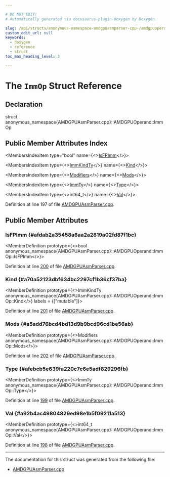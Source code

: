 ```yaml
---

# DO NOT EDIT!
# Automatically generated via docusaurus-plugin-doxygen by Doxygen.

slug: /api/structs/anonymous-namespace-amdgpuasmparser-cpp-/amdgpuoperand/immop
custom_edit_url: null
keywords:
  - doxygen
  - reference
  - struct
toc_max_heading_level: 3

---
```





# The `ImmOp` Struct Reference

<DoxygenPage pluginConfig={pluginConfig}>



## Declaration

<CodeBlock>struct anonymous_namespace{AMDGPUAsmParser.cpp}::AMDGPUOperand::ImmOp</CodeBlock>

## Public Member Attributes Index

<MembersIndex>

<MembersIndexItem
  type="bool"
  name={<><a href="#afdab2a35458a6aa2a2819a02fd87f1bc">IsFPImm</a></>}>
</MembersIndexItem>

<MembersIndexItem
  type={<><a href="/docs/api/classes/anonymous-namespace-amdgpuasmparser-cpp-/amdgpuoperand/#aa817fddb7d8c888c671fcebc15b4b76a">ImmKindTy</a></>}
  name={<><a href="#a70a52123dbf634bc2297cf1b36cf37ba">Kind</a></>}>
</MembersIndexItem>

<MembersIndexItem
  type={<><a href="/docs/api/structs/anonymous-namespace-amdgpuasmparser-cpp-/amdgpuoperand/modifiers">Modifiers</a></>}
  name={<><a href="#a5add76bcd4bd13d9b9bcd96cd1be56ab">Mods</a></>}>
</MembersIndexItem>

<MembersIndexItem
  type={<><a href="/docs/api/classes/anonymous-namespace-amdgpuasmparser-cpp-/amdgpuoperand/#aac6196abacab3897ea9874e72d3db8fc">ImmTy</a></>}
  name={<><a href="#afebcb5e639fa220c7c6e5adf829296fb">Type</a></>}>
</MembersIndexItem>

<MembersIndexItem
  type={<>int64&#95;t</>}
  name={<><a href="#a92b4ac49804829ed98e1b5f09211a513">Val</a></>}>
</MembersIndexItem>

</MembersIndex>


Definition at line 197 of file <a href="/docs/api/files/lib/lib/target/lib/target/amdgpu/lib/target/amdgpu/asmparser/amdgpuasmparser-cpp">AMDGPUAsmParser.cpp</a>.

<SectionDefinition>

## Public Member Attributes

### IsFPImm {#afdab2a35458a6aa2a2819a02fd87f1bc}

<MemberDefinition
  prototype={<>bool anonymous&#95;namespace&#123;AMDGPUAsmParser.cpp&#125;::AMDGPUOperand::ImmOp::IsFPImm</>}>

Definition at line <a href="/docs/api/files/lib/lib/target/lib/target/amdgpu/lib/target/amdgpu/asmparser/amdgpuasmparser-cpp/#l00200">200</a> of file <a href="/docs/api/files/lib/lib/target/lib/target/amdgpu/lib/target/amdgpu/asmparser/amdgpuasmparser-cpp">AMDGPUAsmParser.cpp</a>.
</MemberDefinition>

### Kind {#a70a52123dbf634bc2297cf1b36cf37ba}

<MemberDefinition
  prototype={<>ImmKindTy anonymous&#95;namespace&#123;AMDGPUAsmParser.cpp&#125;::AMDGPUOperand::ImmOp::Kind</>}
  labels = {["mutable"]}>

Definition at line <a href="/docs/api/files/lib/lib/target/lib/target/amdgpu/lib/target/amdgpu/asmparser/amdgpuasmparser-cpp/#l00201">201</a> of file <a href="/docs/api/files/lib/lib/target/lib/target/amdgpu/lib/target/amdgpu/asmparser/amdgpuasmparser-cpp">AMDGPUAsmParser.cpp</a>.
</MemberDefinition>

### Mods {#a5add76bcd4bd13d9b9bcd96cd1be56ab}

<MemberDefinition
  prototype={<>Modifiers anonymous&#95;namespace&#123;AMDGPUAsmParser.cpp&#125;::AMDGPUOperand::ImmOp::Mods</>}>

Definition at line <a href="/docs/api/files/lib/lib/target/lib/target/amdgpu/lib/target/amdgpu/asmparser/amdgpuasmparser-cpp/#l00202">202</a> of file <a href="/docs/api/files/lib/lib/target/lib/target/amdgpu/lib/target/amdgpu/asmparser/amdgpuasmparser-cpp">AMDGPUAsmParser.cpp</a>.
</MemberDefinition>

### Type {#afebcb5e639fa220c7c6e5adf829296fb}

<MemberDefinition
  prototype={<>ImmTy anonymous&#95;namespace&#123;AMDGPUAsmParser.cpp&#125;::AMDGPUOperand::ImmOp::Type</>}>

Definition at line <a href="/docs/api/files/lib/lib/target/lib/target/amdgpu/lib/target/amdgpu/asmparser/amdgpuasmparser-cpp/#l00199">199</a> of file <a href="/docs/api/files/lib/lib/target/lib/target/amdgpu/lib/target/amdgpu/asmparser/amdgpuasmparser-cpp">AMDGPUAsmParser.cpp</a>.
</MemberDefinition>

### Val {#a92b4ac49804829ed98e1b5f09211a513}

<MemberDefinition
  prototype={<>int64&#95;t anonymous&#95;namespace&#123;AMDGPUAsmParser.cpp&#125;::AMDGPUOperand::ImmOp::Val</>}>

Definition at line <a href="/docs/api/files/lib/lib/target/lib/target/amdgpu/lib/target/amdgpu/asmparser/amdgpuasmparser-cpp/#l00198">198</a> of file <a href="/docs/api/files/lib/lib/target/lib/target/amdgpu/lib/target/amdgpu/asmparser/amdgpuasmparser-cpp">AMDGPUAsmParser.cpp</a>.
</MemberDefinition>

</SectionDefinition>

<hr/>

The documentation for this struct was generated from the following file:

<ul>
<li><a href="/docs/api/files/lib/lib/target/lib/target/amdgpu/lib/target/amdgpu/asmparser/amdgpuasmparser-cpp">AMDGPUAsmParser.cpp</a></li>
</ul>

</DoxygenPage>
